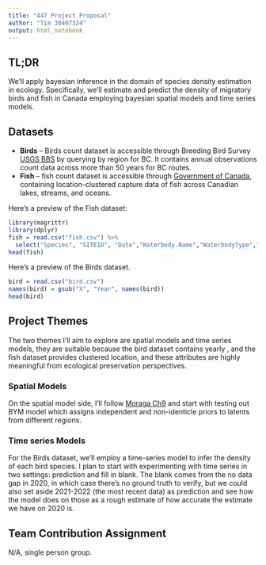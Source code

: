 ```yaml
---
title: "447 Project Proposal"
author: "Tim 30407324"
output: html_notebook
---
```


## TL;DR
We'll apply bayesian inference in the domain of species density estimation in ecology. Specifically, we'll estimate and predict the density of migratory birds and fish in Canada employing bayesian spatial models and time series models.

## Datasets
- **Birds** -- Birds count dataset is accessible through Breeding Bird Survey [USGS BBS](https://www.usgs.gov/centers/eesc) by querying by region for BC. It contains annual observations count data across more than 50 years for BC routes.
- **Fish** -- fish count dataset is accessible through [Government of Canada](https://open.canada.ca/data/en/dataset/02bf1fca-2fda-11e9-a466-1860247f53e3), containing location-clustered capture data of fish across Canadian lakes, streams, and oceans.

Here's a preview of the Fish dataset:
```r
library(magrittr)
library(dplyr)
fish = read.csv("fish.csv") %>%
  select("Species", "SITEID", "Date","Waterbody.Name","WaterbodyType","Province")
head(fish)
```


Here's a preview of the Birds dataset.
```r
bird = read.csv("bird.csv")
names(bird) = gsub("X", "Year", names(bird))
head(bird)
```

## Project Themes
The two themes I'll aim to explore are spatial models and time series models, they are suitable because the bird dataset contains yearly , and the fish dataset provides clustered location, and these attributes are highly meaningful from ecological preservation perspectives.

### Spatial Models
On the spatial model side, I'll follow [Moraga Ch9](https://www.paulamoraga.com/book-spatial/bayesian-spatial-models.html) and start with testing out BYM model which assigns independent and non-identicle priors to latents from different regions. 

### Time series Models
For the Birds dataset, we'll employ a time-series model to infer the density of each bird species. I plan to start with experimenting with time series in two settings: prediction and fill in blank. The blank comes from the no data gap in 2020, in which case there's no ground truth to verify, but we could also set aside 2021-2022 (the most recent data) as prediction and see how the model does on those as a rough estimate of how accurate the estimate we have on 2020 is.


## Team Contribution Assignment
N/A, single person group.


